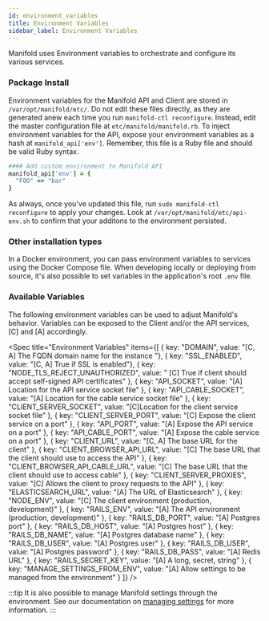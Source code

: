 ```yaml
---
id: environment_variables
title: Environment Variables
sidebar_label: Environment Variables
---
```


Manifold uses Environment variables to orchestrate and configure its various services.

### Package Install

Environment variables for the Manifold API and Client are stored in `/var/opt/manifold/etc/`. Do not edit these files directly, as they are generated anew each time you run `manifold-ctl reconfigure`. Instead, edit the master configuration file at `etc/manifold/manifold.rb`. To inject environment variables for the API, expose your environment variables as a hash at `manifold_api['env']`. Remember, this file is a Ruby file and should be valid Ruby syntax.

```ruby
#### Add custom environment to Manifold API
manifold_api['env'] = {
  "FOO" => "bar"
}
```

As always, once you've updated this file, run `sudo manifold-ctl reconfigure` to apply your changes. Look at `/var/opt/manifold/etc/api-env.sh` to confirm that your additons to the environment persisted.

### Other installation types

In a Docker environment, you can pass environment variables to services using the Docker Compose file. When developing locally or deploying from source, it's also possible to set variables in the application's root `.env` file.

### Available Variables

The following environment variables can be used to adjust Manifold's behavior. Variables can be exposed to the Client and/or the API services, [C] and [A] accordingly.

<Spec
  title="Environment Variables"
  items={[
    { key: "DOMAIN", value: "[C, A] The FQDN domain name for the instance "},
    { key: "SSL_ENABLED", value: "[C, A] True if SSL is enabled"},
    { key: "NODE_TLS_REJECT_UNAUTHORIZED", value: " [C] True if client should accept self-signed API certificates" },
    { key: "API_SOCKET", value: "[A] Location for the API service socket file" },
    { key: "API_CABLE_SOCKET", value: "[A] Location for the cable service socket file" },
    { key: "CLIENT_SERVER_SOCKET", value: "[C]Location for the client service socket file" },
    { key: "CLIENT_SERVER_PORT", value: "[C] Expose the client service on a port" },
    { key: "API_PORT", value: "[A] Expose the API service on a port" },
    { key: "API_CABLE_PORT", value: "[A] Expose the cable service on a port" },
    { key: "CLIENT_URL", value: "[C, A] The base URL for the client" },
    { key: "CLIENT_BROWSER_API_URL", value: "[C] The base URL that the client should use to access the API" },
    { key: "CLIENT_BROWSER_API_CABLE_URL", value: "[C] The base URL that the client should use to access cable" },
    { key: "CLIENT_SERVER_PROXIES", value: "[C] Allows the client to proxy requests to the API" },
    { key: "ELASTICSEARCH_URL", value: "[A] The URL of Elasticsearch" },
    { key: "NODE_ENV", value: "[C] The client environment (production, development)" },
    { key: "RAILS_ENV", value: "[A] The API environment (production, development)" },
    { key: "RAILS_DB_PORT", value: "[A] Postgres port" },
    { key: "RAILS_DB_HOST", value: "[A] Postgres host" },
    { key: "RAILS_DB_NAME", value: "[A] Postgres database name" },
    { key: "RAILS_DB_USER", value: "[A] Postgres user" },
    { key: "RAILS_DB_USER", value: "[A] Postgres password" },
    { key: "RAILS_DB_PASS", value: "[A] Redis URL" },
    { key: "RAILS_SECRET_KEY", value: "[A] A long, secret, string" },
    { key: "MANAGE_SETTINGS_FROM_ENV", value: "[A] Allow settings to be managed from the environment" }
  ]}
/>

:::tip
It is also possible to manage Manifold settings through the environment. See our documentation on [managing settings](/docs/administering/configuring/managing_settings#from-the-environment) for more information.
:::
